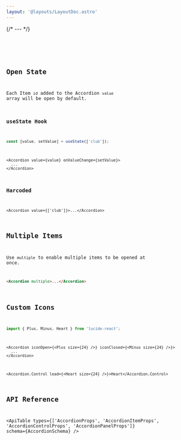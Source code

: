 ```yaml
---
layout: '@layouts/LayoutDoc.astro'
---
```





{/* --- */}

<Preview client:load>
  <Fragment slot="preview">
    <Example client:load />
  </Fragment>
  <Fragment slot="code">
    <Code code={ExampleRaw} lang="tsx" />
  </Fragment>
</Preview>

## Open State

Each Item `id` added to the Accordion `value` array will be open by default.

### useState Hook

```ts
const [value, setValue] = useState(['club']);
```

```tsx
<Accordion value={value} onValueChange={setValue}>
  ...
</Accordion>
```

### Harcoded

```tsx
<Accordion value={['club']}>...</Accordion>
```

## Multiple Items

Use `multiple` to enable multiple items to be opened at once.

```html
<Accordion multiple>...</Accordion>
```

## Custom Icons

```ts
import { Plus, Minus, Heart } from 'lucide-react';
```

```tsx
<Accordion iconOpen={<Plus size={24} />} iconClosed={<Minus size={24} />}>
  ...
</Accordion>
```

```tsx
<Accordion.Control lead={<Heart size={24} />}>Heart</Accordion.Control>
```

## API Reference

<ApiTable types={['AccordionProps', 'AccordionItemProps', 'AccordionControlProps', 'AccordionPanelProps']} schema={AccordionSchema} />
